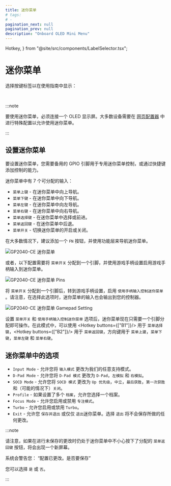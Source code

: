 ```yaml
---
title: 迷你菜单
# tags:
# -
pagination_next: null
pagination_prev: null
description: "Onboard OLED Mini Menu"
---
```


  Hotkey,
} from "@site/src/components/LabelSelector.tsx";

# 迷你菜单

选择按键标签以在使用指南中显示：

<InputLabelSelector />
<br />

:::note

要使用迷你菜单，必须连接一个 OLED 显示屏。大多数设备需要在 [网页配置器](/web-configurator) 中进行特殊配置以允许使用迷你菜单。

:::

## 设置迷你菜单

要设置迷你菜单，您需要备用的 GPIO 引脚用于专用迷你菜单控制，或通过快捷键添加控制的能力。

迷你菜单中有 7 个可分配的输入：

- `菜单上键` - 在迷你菜单中向上导航。
- `菜单下键` - 在迷你菜单中向下导航。
- `菜单左键` - 在迷你菜单中向左导航。
- `菜单右键` - 在迷你菜单中向右导航。
- `菜单选择键` - 在迷你菜单中选择或前进。
- `菜单返回键` - 在迷你菜单中后退。
- `菜单开关` - 切换迷你菜单的开启或关闭。

在大多数情况下，建议添加一个 `FN` 按钮，并使用功能层来导航迷你菜单。

![GP2040-CE 迷你菜单](./assets/images/gpc-mini-menu.png)

或者，以下配置需要将 `菜单开关` 分配到一个引脚，并使用游戏手柄设置启用游戏手柄输入到迷你菜单。

![GP2040-CE 迷你菜单 Pins](./assets/images/gpc-mini-menu-pins.png)

将 `菜单开关` 分配到一个引脚后，转到游戏手柄设置，启用 `使用手柄输入控制迷你菜单` 。请注意，在选择此选项时，迷你菜单的输入也会输出到您的控制器。

![GP2040-CE 迷你菜单 Gamepad Setting](./assets/images/gpc-mini-menu-gamepad.png)

设置 `菜单开关` 和 `使用手柄输入控制迷你菜单` 选项后，迷你菜单现在只需要一个引脚分配即可操作。在此模式中，可以使用 <Hotkey buttons={["B1"]}/> 用于 `菜单选择键`，<Hotkey buttons={["B2"]}/> 用于 `菜单返回键`，方向键用于 `菜单上建`，`菜单下键`，`菜单左键` 和 `菜单右键`。

## 迷你菜单中的选项

- `Input Mode` - 允许您将 `输入模式` 更改为我们的任意支持模式。
- `D-Pad Mode` - 允许您将 `D-Pad 模式` 更改为 `D-Pad`，`左模拟` 和 `右模拟`。
- `SOCD Mode` - 允许您将 `SOCD 模式` 更改为 `Up 优先级`，`中立`，`最后获胜`，`第一次获胜` 和（可能的情况下）`关闭`。
- `Profile` - 如果设置了多个 `档案`，允许您选择一个档案。
- `Focus Mode` - 允许您启用或禁用 `专注模式`。
- `Turbo` - 允许您启用或禁用 `Turbo`。
- `Exit` - 允许您 `保存并退出` 或仅仅 `退出`迷你菜单。选择 `退出` 将不会保存所做的任何更改。

:::note

请注意，如果在进行未保存的更改时仍处于迷你菜单中不小心按下了分配的 `菜单返回键` 按钮，将会出现一个新屏幕。

系统会警告您：
“配置已更改。是否要保存”

您可以选择 `是` 或 `否`。

:::
